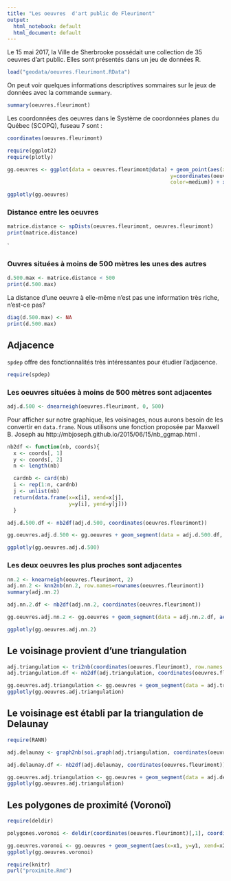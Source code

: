 ```yaml
---
title: "Les oeuvres  d'art public de Fleurimont"
output:
  html_notebook: default
  html_document: default
---
```


Le 15 mai 2017, la Ville de Sherbrooke possédait une collection de 35 oeuvres d'art public. 
Elles sont présentés dans un jeu de données R.

```r
load("geodata/oeuvres.fleurimont.RData")
```

On peut voir quelques informations descriptives sommaires sur le jeux de données avec la commande `summary`.

```r
summary(oeuvres.fleurimont)
```


Les coordonnées des oeuvres dans le Système de coordonnées planes du Québec (SCOPQ), fuseau 7 sont : 

```r
coordinates(oeuvres.fleurimont)
```

```r
require(ggplot2)
require(plotly)
```


```r
gg.oeuvres <- ggplot(data = oeuvres.fleurimont@data) + geom_point(aes(x=coordinates(oeuvres.fleurimont)[,1], 
                                                     y=coordinates(oeuvres.fleurimont)[,2],
                                                     color=medium)) + xlab("x") + ylab("y")
```

```r
ggplotly(gg.oeuvres)
```


### Distance entre les oeuvres

```r
matrice.distance <- spDists(oeuvres.fleurimont, oeuvres.fleurimont)
print(matrice.distance)
```
`


### Ouvres situées à moins de 500 mètres les unes des autres

```r
d.500.max <- matrice.distance < 500
print(d.500.max)
```

La distance d'une oeuvre à elle-même n'est pas une information très riche, n'est-ce pas?

```r
diag(d.500.max) <- NA
print(d.500.max)
```


## Adjacence

`spdep` offre des fonctionnalités très intéressantes pour étudier l'adjacence.

```r
require(spdep)
```


### Les oeuvres situées à moins de 500 mètres sont adjacentes


```r
adj.d.500 <- dnearneigh(oeuvres.fleurimont, 0, 500)
```

Pour afficher sur notre graphique, les voisinages, nous aurons besoin de les convertir en `data.frame`.
Nous utilisons une fonction proposée par Maxwell B. Joseph au http://mbjoseph.github.io/2015/06/15/nb_ggmap.html .

```r
nb2df <- function(nb, coords){
  x <- coords[, 1]
  y <- coords[, 2]
  n <- length(nb)

  cardnb <- card(nb)
  i <- rep(1:n, cardnb)
  j <- unlist(nb)
  return(data.frame(x=x[i], xend=x[j],
                    y=y[i], yend=y[j]))
  }
```


```r
adj.d.500.df <- nb2df(adj.d.500, coordinates(oeuvres.fleurimont))
```

```r
gg.oeuvres.adj.d.500 <- gg.oeuvres + geom_segment(data = adj.d.500.df, aes(x=x, xend=xend, y=y, yend=yend), color="grey")
```
```r
ggplotly(gg.oeuvres.adj.d.500)
```


### Les deux oeuvres les plus proches sont adjacentes

```r
nn.2 <- knearneigh(oeuvres.fleurimont, 2)
adj.nn.2 <- knn2nb(nn.2, row.names=rownames(oeuvres.fleurimont))
summary(adj.nn.2)
```



```r
adj.nn.2.df <- nb2df(adj.nn.2, coordinates(oeuvres.fleurimont))
```

```r
gg.oeuvres.adj.nn.2 <- gg.oeuvres + geom_segment(data = adj.nn.2.df, aes(x=x, xend=xend, y=y, yend=yend), color="grey")
```
```r
ggplotly(gg.oeuvres.adj.nn.2)
```

## Le voisinage provient d'une triangulation

```r
adj.triangulation <- tri2nb(coordinates(oeuvres.fleurimont), row.names = rownames(oeuvres.fleurimont))
adj.triangulation.df <- nb2df(adj.triangulation, coordinates(oeuvres.fleurimont))
```

```r
gg.oeuvres.adj.triangulation <- gg.oeuvres + geom_segment(data = adj.triangulation.df, aes(x=x, xend=xend, y=y, yend=yend), color="grey")
ggplotly(gg.oeuvres.adj.triangulation)
```

## Le voisinage est établi par la triangulation de Delaunay

```r
require(RANN)
```


```r
adj.delaunay <- graph2nb(soi.graph(adj.triangulation, coordinates(oeuvres.fleurimont)), row.names = rownames(oeuvres.fleurimont))
```

```r
adj.delaunay.df <- nb2df(adj.delaunay, coordinates(oeuvres.fleurimont))
```

```r
gg.oeuvres.adj.triangulation <- gg.oeuvres + geom_segment(data = adj.delaunay.df, aes(x=x, xend=xend, y=y, yend=yend), color="grey")
ggplotly(gg.oeuvres.adj.triangulation)
```

## Les polygones de proximité (Voronoï)

```r
require(deldir)
```

```r
polygones.voronoi <- deldir(coordinates(oeuvres.fleurimont)[,1], coordinates(oeuvres.fleurimont)[,2])
```
```r
gg.oeuvres.voronoi <- gg.oeuvres + geom_segment(aes(x=x1, y=y1, xend=x2, yend=y2), data = polygones.voronoi$dirsgs)
ggplotly(gg.oeuvres.voronoi)
```

```r
require(knitr)
purl("proximite.Rmd")
```
